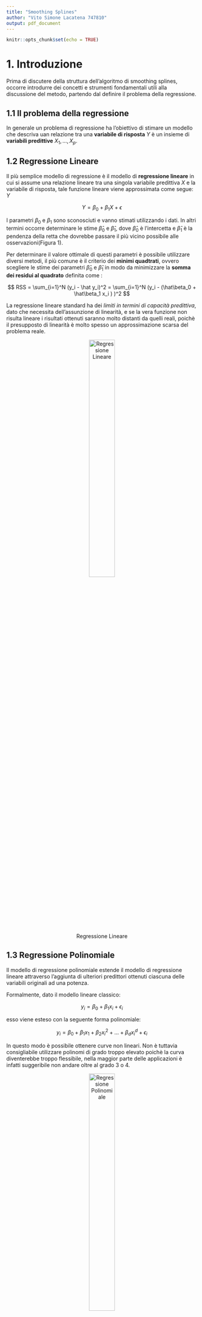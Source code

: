```yaml
---
title: "Smoothing Splines"
author: "Vito Simone Lacatena 747810"
output: pdf_document
---
```


```r
knitr::opts_chunk$set(echo = TRUE)
```

# 1. Introduzione
Prima di discutere della struttura dell'algoritmo di smoothing splines, occorre introdurre dei concetti e strumenti fondamentali utili alla discussione del metodo, partendo dal definire il problema della regressione.

## 1.1 Il problema della regressione
<p>In generale un problema di regressione ha l'obiettivo di stimare un modello che descriva uan relazione  tra una **variabile di risposta** $Y$  è un insieme di **variabili predittive**  $X_1,...,X_p$.</p>


## 1.2 Regressione Lineare
<p> Il più semplice modello di regressione è il modello di **regressione lineare** in cui si assume una relazione lineare tra una singola variabile predittiva $X$ e la variabile di risposta, tale funzione lineare viene approssimata come segue: $Y$</p>
$$
Y = \beta_0  + \beta_1 X +  \epsilon
$$

<p>I parametri  $\beta_0$  e $\beta_1$ sono sconosciuti e vanno stimati utilizzando i dati. In altri termini occorre determinare le stime $\hat\beta_0$ e $\hat\beta_1$, dove $\hat\beta_0$ è l'intercetta e $\hat\beta_1$ è la pendenza della retta che dovrebbe passare il più vicino possibile alle osservazioni(Figura 1).</p>
<p>Per determinare il valore ottimale di questi parametri è possibile utilizzare diversi metodi,  il più comune è il criterio dei **minimi quadtrati**, ovvero scegliere le stime dei parametri $\hat\beta_0$  e $\hat\beta_1$ in modo da  minimizzare la **somma dei residui al quadrato**  definita come :</p>
$$
RSS = \sum_{i=1}^N (y_i - \hat y_i)^2 = \sum_{i=1}^N (y_i - (\hat\beta_0 +    \hat\beta_1 x_i ) )^2
$$


<p> La regressione lineare standard ha dei *limiti in termini di capacità predittiva*, dato che necessita dell'assunzione di linearità, e se la vera funzione  non risulta lineare i risultati ottenuti saranno molto distanti da quelli reali, poichè il presupposto di linearità è molto spesso un approssimazione scarsa del problema reale. </p>



<center>

![Regressione Lineare](./doc/img/linear-regression.png){width=40%}

</center>





## 1.3 Regressione Polinomiale
<p> Il modello di regressione polinomiale estende il modello di regressione lineare attraverso l'aggiunta di ulteriori predittori ottenuti ciascuna delle variabili originali ad una potenza.</p>
<p>Formalmente, dato il modello lineare classico: </p>

$$
y_i = \beta_0  + \beta_1 x_i +  \epsilon_i
$$

<p>esso viene esteso con  la seguente forma polinomiale:</p>


$$
y_i = \beta_0  + \beta_1 x_1 + \beta_2 x_i^2 +  ... + \beta_d x_i^d + \epsilon_i
$$
<p> In questo modo è possibile ottenere curve non lineari. Non è tuttavia consigliabile utilizzare polinomi di grado troppo elevato poichè la curva diventerebbe troppo flessibile, nella maggior parte delle applicazioni è infatti suggeribile non andare oltre al grado 3 o 4.</p>


<center>

![Regressione Polinomiale](./doc/img/poly-regression.png){width=40%}

</center>
## 1.4 Funzioni  a gradino
<p>In alcune applicazioni, anche la regressione polinomiale può essere considerata  limitata, tale limite  è dato dalla loro natura globale: *determinare dei coefficienti per ottenere una specifica  forma funzionale in una regione può far sì che la funzione assuma una forma troppo irregolare in regioni distanti*.</p>
<p> Un modo per superare questo limite  è quello di  utilizzare delle **funzioni a gradino**.</p>
<p>Tali funzioni dividono l'intervallo dei valori in $K$ bins distinti creando un insieme di valori di soglia ( detti anche **cutpoints**) $c_1 ,c_2, ..., c_k$ e per ogni bin si va ad adattare una funzione costante, avremo quindi una funzione costante a tratti: </p>

$$
y_i = \beta_0  + \beta_1 C_1(x_i) + \beta_2 C_2(x_i) +  ... + \beta_k C_k(x_i)  + \epsilon_i
$$


dove $C_j$ con $j = 1...k$ è una funzione che assume valore 1 se $c_{j-1}< x_i < c_j$ altrimenti 0.

## 1.5 Funzioni base

<p>I modelli di regressione polinomiali e funzoni a scalini sono casi particolari di un framework generico di funzioni base, in cui si va ad adattare il seguente modello:</p>

$$
y_i = \beta_0  + \beta_1 b_1(x_i) + \beta_2 b_2(x_i) +  ... + \beta_k b_k(x_i)  + \epsilon_i
$$

<p>dove $b_j(.)$ sono funzioni base scelte in anticipo.</p>
<p>Questo significa che è possibile rivedere i casi precedenti come istanze di questo generico modello, ovvero:</p>
* regressione polinomiale : $b_j(x_i) = x_i^j$ ;
* funzioni a scalini  : $b_j(x_i) = C_j(x_i)$ ;


## 1.6  Regressione polinomiale a tratti e Spline 
<p><p>Esiste una classe  di funzioni base che estende l' approccio che di regressione polinomiale e la regressione constante a tratti.</p>

<p>**Idea**: Invece di adattare un polinomio di grado elevato su l'intero intervallo dei valori della variabile predittrice $X$ ,si potrebbe pensare di utilizzare una  funzione polinomiale a tratti, dividendo il dominio di X in intervalli contigui e rappresentando f con un polinomio di grado inferiore separato in ogni intervallo.</p>
<p>Tale approccio è chiamato  **regressione polinomiale a tratti**.</p>
<p>**Esempio**: Se si considerano polinomi di terzo grado e si divide l'intervallo originale X sul punto $c$, avremmo due cubiche con differenti coefficenti:

![](./doc/img/cubicsplines.PNG){width=50%}
  
<p>In questo caso si adatterano due diversi polinomi con i propri coefficenti, il punto $c$ dell'intervallo in cui si passa da un polinomio ad un altro è chiamatato **nodo** ( o **knot** ).</p>


**Osservazione**: con $K$ nodi si avranno $K+1$ polinomi.

<p> I **gradi di libertà** per questo esempio sono 8, per gradi di libertà si intende il numero di parametri liberi (come il numero dei coefficenti in una funzione polinomiale), nell'esempio precedente il numero di gradi di libertà è quattro per ogni polinomio (poichè di grado 3), quindi in tutto otto.</p>

### 1.6.1 Vincoli di continuità

<center>

  ![Differenze con diversi livelli di continuità](./doc/img/disc){width=50%}

</center>

<br>
<p> Per avere una curva che non sia troppo flessibile e non appaia discontinua nel passaggio da un intervallo all'altro è importante
aggiungere tre vincoli: la **funzione deve essere continua** e  la **derivata prima e seconda dei polinomi a tratti devono essere continue**, in questo modo non solo il polinomio a tratti sarà continuo ma sarà anche smussato (Figura 3).</p>
<p>Ad ogni vincolo  il numero di gradi di libertà si riduce di 1, in questo modo i gradi libertà del polinomio di grado 3 visto prima si riducono a 5.</p>


### 1.6.2 Spline
<p>Una **spline di ordine** $d$ con nodi $c_j$, $j=1,...,K$ *è un polinomio a tratti di ordine $d$ avente derivate continue sino all' ordine $d-1$.*</p>

<p>Le spline più utilizzate sono le **spline cubiche**,  con $K$ nodi utilizzano $K+4$ gradi di libertà e sono due volte differenziabile nell'intero intervallo X. Questo tipo di spline sono popolari perchè risulta  difficile all'occhio umano individuare una  discontinuità ai nodi.</p>

### 1.6.3 Basi della Spline
<p> Una regressione spline può essere rappresentata in termini di basi di funzioni.</p>
<p>**Caso semplice:** regressione spline lineare con grado $d = 1$ e $K = 1$ nodi</p>

$$
y_i = \beta_0  + \beta_1 b_1(x_i) +  \beta_2 b_2(x_i)  + \epsilon_i
$$

dove $b_1(x) =  x$ e successivamente si usano funzioni  base troncate

![](./doc/img/lineartrunc.PNG){width=40%}


Se $x_i \le c$ allora $(x_i - c)_+ = 0$ e 
$y_i$ = $\beta_0$  + $\beta_1 x_i   + \epsilon_i$

Se $x_i > c$ allora $(x_i - c)_+ = (x_i - c)$ e 
$y_i$ = $\beta_0$  + $\beta_1 x_i  + \beta_2(x_i - c) + \epsilon_i$

<p>**Caso generale:** regressione spline di grado $d$  e $K$ nodi</p>

$y_i$ = $\beta_0$  + $\beta_1 b_1(x_i) +  \beta_2 b_2(x_i) + \beta_K b_K(x_i) + \beta_{K+1} b_{K+1}(x_i) +...+ \beta_{K+d} b_{K+d}(x_i) + \epsilon_i$

<p>le funzioni base sono</p>
$$
x,x^2,...,x^d,h(x,c_1),...,h(x,c_K)
$$

<p>dove in questo caso </p> $h(x,c) = (x-c)^d_+ = (x-c)^d$ se $x > c$ altrimenti $0$.</p>

### 1.6.4 Splines cubiche naturali
<p> Le Spline di grado superiore ad secondo mostrano un elevata variabilità agli estremi dell'intervallo.</p>
<p>Le  **spline naturale** risolvono questo problema, e permettono di produrre stime più stabili agli estremi dell' intervallo, aggiungendo un ulteriore vincolo che impone che la funzione sia lineare agli estremi dei nodi, con l' aggiunta di questo  vincolo  si liberano in tutto 4 gradi di libertà.</p>

### 1.6.5 La scelta del numero e della posizione dei nodi
<p>Un metodo  obiettivo per determinare il numero e la posizione dei nodi consiste nell'utilizzare la cross-validation in cui si effetuano più iterazioni utilizzando una parte dei dati per adattare la spline con un determinato numero K di nodi e i dati non visti rimanenti sono utilizzati per fare la previsioni,si calcola una somma dei quadtrati dei residui complessiva per avere una misura di valutazione. La procedura può essere effettuata più volte per divers valori di K e scegliere il modello che ha fornito un risultato di RSS più piccolo.</p>

### 1.6.6 Vantaggi rispetto alla regressione polinomiale
<p>Le spline di regressione permettono di ottenere risultati superiori rispetto a quelli della regressione polinomiale, perchè a differenza dei polinomi che per produrre una curva flessibile deve utilizzare un alto grado, le spline ottengono flessibilità aumentatno il numero dei nodi ma mantenendo un grado basso, producendo in questo modo stime più stabili permettendo di posizionare più nodi(quindi più flessibilità) in regioni in cui la funzione da stimare tende a cambiare rapidamente e meno nodi in regioni in cui la funzioni è più stabile.</p>

# 2. Smoothing Splines

## 2.1 Panoramica
<p> Si consideri il  problema di trovare la funzione $f(x)$  tale che minimizzi la **somma dei quadrati dei residui** </p>
$$
RSS = \sum_{i=1}^n (y_i - f(x_i))^2
$$ 

<p>In assenza di alcun vincolo si potrebbe  ottenere un RSS pari a zero scegliendo la funzione $f$ che interpoli perfettamente tutti i puntii $y_i$, tuttavia la curva di regressione risulterebbe troppo flessibile.</p>
<p>Occorre quindi e il modo di smussare la funzione, modificando la $RSS$ da minimizzare nella seguente forma: </p>
$$
RSS(f,\lambda) = \sum_{i=1}^n (y_i - f(x_i))^2 + \lambda\int f''(t)^2 dt
$$

<p>La funzione $f$ è definita **smoothing spline**. </p> 
<p> Le smoothing splines sono una tecnica molto utilizzata nella **regressione non parametrica**, dove a differenza dei metodi parametrici non si fa alcuna assunzione sulla forma di $f$ ma si cerca una stima di questa funzione sconosciuta che si avvicini il più possibile alle osservazioni senza risultare  ne troppo approssimativa ne, nel caso opposto, troppo irregolare. </p>


<p> La prima parte di $RSS$ definisce una misura di distanza dai dati mentre la seconda parte definisce una **termine penalità** che va  a penalizzare la variabilità della funzione $f$, la quantità $\lambda\int f''(t)^2 dt$  è quindi una misura del cambiamento globale nella funzione $f'(t)$ </p>
* se $f$ è smussata  $\int f'(t)$ sarà costante  e  $\int f''(t)$ avrà un valore molto piccolo;
* se $f$ è irregolare  $\int f'(t)$ sarà molto variabile   e  $\int f''(t)$ avrà un valore molto grande;

<p>Il parametro $\lambda$ è un **parametro di smoothing** che porterà $f$ ad essere smussata, il parametro assume valori compresi in  $(0,\infty)$ :</p>
* Con valore $\lambda = 0$ i suoi effetti sono nulli e quindi la funzione assumerà un comportamento molto irregolare;
* con $\lambda = \infty$ la funzione sarà una linea retta che passa il più vicino possibile ai dati.

<p> Quindi grandi valori di $\lambda$ producono curve smussata, mentre piccoli valori di questo parametro producono curve più irregolari.</p>
<p>Occorre notare che all'aumentare del valore di $\lambda$ da 0 a $\infty$ il numero di gradi di libertà descresce da $n$ a 2, il parametro di regolarizzazione $\lambda$ controlla l'irregolarità della spline e quindi anche i gradi di libertà effettivi.</p>


<p>La funzione $f(x)$ che **minimizza la RSS** è una **spline cubica naturale ** avente nodi ad ogni punto $x_1,...,x_n$, ovvero è  un polinomio cubico a tratti con nodi a valori distinti di X, derivate prime e seconde continue ad ogni nodo, ed inoltre è lineare nelle regioni al di fuori dei nodi estremi.</p>


<p>Il vettore n-dimensionale $\hat{f}_\lambda$ contenenti i valori adattati ai dati di training $x_1,...,x_n$, nonchè soluzione di  $RSS(f,\lambda)$ per un determinato valore di $\lambda$ può essere quindi scritto nella seguente forma :</p>

$$
\hat{f}_\lambda = S_{\lambda}y
$$


Questo perchè, riscrivendo la spline cubica naturale in termini delle sue funzioni base : </p>

$$
f(x) = \sum_{j=1}^N \theta_jN_j(x) 
$$
<p> Dove $N_j$ denota la j-esima funzione base  n-dimensionale della spline cubica naturale,e $\theta_j$  è un generico parametro.</p>
<p> Si può così riscrivere il criterio di minimizzazione nella seguente forma: </p>
$$
RSS(f, \lambda) = (y - N \theta)^T(y -N \theta) + \lambda \theta^T \Omega_n \theta
$$
<p>Con $N_{i,j} = N_j(x_i)$ e $\{\Omega_n\}_{j,k} = \int N_j''(t)N_k''(t)dt$ </p>


<p>Il vettore $\hat{f}_\lambda$ può essere quindi calcolato come: </p>
$$
\hat{f}_\lambda = N(N^TN + \lambda \Omega_n)^{-1}N^Ty
$$ 
Imponendo:
$$
 S_{\lambda} =  N(N^TN + \lambda \Omega_n)^{-1}N^T
$$
Si ha che: 

$$
\hat{f}_\lambda = S_{\lambda}y
$$


<p>La matrice di dimensione $n \times n$ $S_{\lambda}$ è nota  come **matrice di smooothing**.</p>
## 2.2 Proprietà della Matrice di Smoothing

<p>La matrice di smoothing:</p>
* é una matrice  quadtrata $n \times n$ simmetrica di rango $n$
* è semi-definitia positiva ,ovvero $\forall x \neq 0$  $xS_\lambda x \ge 0$


<p> Dato che $S_\lambda$ è simmetrica e semidefinita postiva, essa ammette una **eigendecomposition**.</p>

<p> Assumendo che N sia invertibile(ovvero esiste una matrice $N^{-1}$ tale che il prodotto matriciale tra le due restituisce la matrice identità), la matrice di smoothing può essere riscritta nel seguente modo:</p>
<p>$S_\lambda = N(N^T N + \lambda \Omega_N)^{-1} N^T$ </p>
<p>$=N(N^T N + \lambda (N^T N^{-T}) \Omega_N (N^{-1} N))^{-1} N^T$</p>
<p>$=N [N^T (N + \lambda N^{-T}) \Omega_N (N^{-1}) N]^{-1} N^T$</p>
<p>$=N N^{-1} (I + \lambda N^{-T} \Omega_N N^{-1})^{-1}N^{-T}N^T$</p>
<p>$=( I + \lambda K)^{-1}$</p>


Dove $K = N^{-T} \Omega_N N^{-1}$ è una **matrice di penalità**.

La decomposizione della  matrice  in termini dei suoi autovalori e autovettori è quindi la seguente:
$$
S_\lambda = \sum_{k=1}^N \rho_k(\lambda) u_k u_k^T
$$
Con 
$$
 \rho_k(\lambda) = \frac{1}{1 + \lambda d_k}
$$
<p>Dove $d_k$ è il k-esimo autovalore di $K$.</p>

<p>La **somma degli elementi diagonali della matrice di smoothing** corrisponde al **numero dei gradi di libertà** della smoothing spline.</p>
$$
df_\lambda = trace(S_{\lambda})
$$




## 2.3 Selezione automatica dei parametri di smoothing
<p>In generale i parametri di smoothing da stimare per la regressione spline  sono:</p>
* il grado delle spline;
* il numero e la posizione dei nodi.

<p>Nel caso delle smoothing splines si avrà un solo parametro $\lambda$ da stimare, poichè: </p>
* Il grado della spline è fissato a 3 e
* I  nodi della spline corrispondono alle osservazioni distinte; 

<p> *Dato un fissato numero di gradi di libertà è possibile ricavare il valore di  $\lambda$*, questo perchè dato che   $df_\lambda = trace(S_{\lambda})$ è monotona in $\lambda$ e possibile invertire la relazione.


<p> Uno dei metodi per valutare  la scelta del parametro $\lambda$ è la **Cross-Validation**, in particolare la **Leave-One-Out  (LOOCV)**  che consiste nell'adattare il modello su N-1 osservazioni e effettuare una predizione sull'unica osservazione non vista. Questa procedura viene eseguita per N volte.</p>
<p>L'**errore di Cross-Validation Leave One Out** è  calcolato come segue: </p>

$$
RSS_{CV}(\lambda) = \sum_{i=1}^N \left (y_i -\hat{f}_\lambda^{(-i)}(x_i)\right )^2
$$
<p> Dove la notazione $\hat{f}_\lambda^{(-i)}$ indica la funzione smoothing spline adattata su tutti  i dati di training tranne che su $x_i$.</p>
<p>Si può dimostrare che questo errore può essere calcolato in modo efficente utilizzando la seguente formula:</p>

$$
RSS_{CV}(\lambda) = \sum_{i=1}^N \left (y_i -\hat{f}_\lambda^{(-i)}(x_i)\right )^2= \sum_{i=1}^N \left [\frac{y_i -\hat{f}_\lambda(x_i)}{1 - \{S_\lambda\}_{ii}}\right ]^2
$$

<p>In questa formula:</p>
* il termine $\hat{f}_\lambda$ indica  la funzione spline adattata a *tutte* le osservazioni ( anche $x_i$) e valutata in $x_i$ 
* $\{S_\lambda\}_{ii}$ l'elemento diagonale i-esimo della matrice $S_\lambda$.

<p>Questa formula  afferma  che è possibile calcolare in modo rapido ciascuno degli **adattameti leave one out** utilizzando solo la funzione adattata a tutte le osservazioni.</p>


<p>La LOOCV  può essere interpretata come una somma dei residui quadtrati *pesata*  dove i pesi hanno della forma $w_i = \frac{1}{(1 - \{S_\lambda\}_{ii})^2}$, dato che $\{S_\lambda\}_{ii}$ è diverso per ogni osservazione, il criterio da un peso diverso ad ogni osservazione.
Un miglioramento della LOOCV è la Generalized Cross-Validation (GCV) che permette di equilibrare il peso delle diverse osservazioni, questo criterio trova il valore di $\lambda$ che miniminzza</p>

$$
GCV(\lambda) = \frac{\frac{1}{n} \sum_ {i=1}^n (y_i - \hat{f}_\lambda(x_i))^2}{(1 - trace(S_\lambda)/n)^2}
$$


## 2.4 Compromesso Bias-Varianza

<p>Il compromesso bias-varianza è una proprietà specifica di tutti i modelli di apprendimento automatico (supervisionati), che impone un compromesso tra la “flessibilità” del modello e il comportamento su dati non visti.</p>


<p>La **varianza** si riferisce alla *variazione del valore della funzione stimata $\hat f$ al variare dei dati di training* che vengono utilizzati, se un metodo presenta una varianza elevata allora piccole variazioni nei dati di training possono portare a grandi variazioni in $\hat f$. </p>

<p> Il **bias** si riferisce alla *distorsione introdotta approssimando un problema complesso con un modello più semplice*.</p>

<p> Occorre definire un compromesso tra bias e varianza poichè al crescere  dell'una, descrescerà l'altra.</p>

<p> La scelta del valore di $df_\lambda$ ha effetto sul bias e sulla varianza in quanto:</p>
* valori **troppo bassi di $df_\lambda$** provocano un **alto bias** e una **bassa varianza** e la funzione andrebbe in **underfitting** dato che il modello sarà troppo semplice;
* valori **troppo alti di $df_\lambda$** provocano un **basso bias** ma un **alta varianza** e la funzione andrebbe in **overfitting** dato che il modello sarà troppo flessibile;


<p> Dato che $\hat{f}_\lambda = S_{\lambda}y$, si ha che: </p>
* $Cov(\hat f) = S_\lambda Cov(y)S_\lambda ^T = S_\lambda S_\lambda ^T$ (Gli elementi diagonali sono le varianze puntuali al punto $x_i$) 
* $Bias(\hat f) = f - E[\hat f] = f -  S_\lambda f$

<p>dove $f$ è il vettore (sconosciuto) delle valutazioni della vera f nei punti di training X.</p>

## 2.5 Caso Multidimensionale
<p>Sino ad ora si è considerato il caso unidimensionale del metodo delle smoothing splines, ma tale approccio può essere generalizzato anche per un numero superiore di dimensioni. Data la coppia $y_i,x_i$ , con $y_i \in \mathbb{R}$ e $x_i \in \mathbb{R}^d$, e una funzione di regressione d-dimensionale $f(x)$, si consideri il seguente problema:</p>

$$
\min_f \sum_{i=1}^N \{y_i - f(x_i)\}^2 + \lambda J[f] 
$$

<p>dove $J$ è una funzione di penalità appropriata per stabilizzare una funzione f in $\mathbb{R}^d$. Esempio in $\mathbb{R}^2$:</p>
$$
 J[f] = \int \int_{\mathbb{R}^2} \left[ \left( \frac{\partial^2 f(x)}{\partial x_1^2}\right)^2 + 2\left( \frac{\partial^2 f(x)}{\partial x_1 \partial x_2}\right)^2 +\left( \frac{\partial^2 f(x)}{\partial x_2^2}\right)^2\right]dx_1dx_2.
$$

<p>Utilizzando per l'ottimizzazione questa penalità si ottiene una superficie bidimensionale smussata, nota come **spline a superficie sottile** (thin-plate spline). Condivide molte proprietà con la smoothing spline unidimensionale.</p>

* Per $\lambda \to 0$ si ottiene come soluzione una funzione di interpolazione;
* Per $\lambda \to \infty$ la soluzione converge al piano dei minimi quadtrati;

<p> Per valori intermedi, la soluzione può essere rappresentata come un **espansione lineare delle funzioni base**. La soluzione ha la forma </p>


$$
f(x) = \beta_0 + \beta^Tx + \sum_{j=1}^Ta_jh_j(x)w
$$
<p>Dove $h_j = ||x - x_j||^2log||x -x_j||$ sono **funzioni base radiali**. I coefficienti si determinano sostituendo la $f(x)$ in $$\min_f \sum_{i=1}^N \{y_i - f(x_i)\}^2 + \lambda J[f]$$ 

<p> In generale si può rappresentare $f \in \mathbb{R}^d$ come una espansione di qualsiasi grande insieme di funzioni base, e controllare la complessità applicando un regolarizzatore come quello visto precedentemente.</p> 



<p> Per esempio se si considera il caso di $X \in \mathbb{R}^2$ si ha :</p>
* Una base di funzioni $h_{11}(X_1),...,h_{1K_1}(X_1)$ per rappresentare la funzione di coordinate $X_1$
* Una base di funzioni $h_{21}(X_2),...,h_{2K_2}(X_2)$ per rappresentare la funzione di coordinate $X_2$ 

<p>Una funzione di coordinate $f(X_1,X_2)$ può essere rappresentata in termini del prodotto delle basi delle due funzioni su $X_1$ e $X_2$:</p>

$$
f(X_1,X_2) = \sum_{i=1}^{K_1}\sum_{j=1}^{K_2} \theta_{ij} h_{1i}(X_1)h_{2j}(X_2)
$$
<p>Si può quindi costruire una base di una funzione spline multidimensionale dai  prodotti  di tutte le coppie di basi di funzioni di ogni  smoothing-spline univariata </p>


 
# 3. Implementazioni in R
<p> R è un linguaggio e  ambiente di programmazione nato negli anni 90 per usi  statistici . R è oggi molto diffuso, grazie alla flessibilità della sintassi, alla sua natura modulare e la sempre più vasta comunità che ne supporta lo sviluppo. R rappresenta oggi un framework in grado di acquisire moli di dati dalle più disparate sorgenti, offrendo strumenti per una loro analisi immediata ed efficiente.</p>

<p>Sono presenti due principali implementazioni della smoothing spline in R, in due package distinti: </p>
* la funzione **smooth.spline** nel package **stats**;
* la funzione **ss** nel package **npreg**;

## 3.1 Funzione smooth.spline
Gli argomenti in input alla funzione smooth.spline sono i seguenti:


| Argomento | Descrizione | 
|:--:|:--------------------|
| x | Vettore di valori della variabile predittiva| 
| y | Vettore di valori della variabile di risposta | 
| w | Vettore di pesi della stessa dimensione di x (opzionale), di default è un vettore di 1|
|df| Numero dei gradi di libertà desiderati. Più alto è il numero, più flessibile sarà la curva adattata, il valore é compreso  essere compreso tra 1 e il numero di punti distinti in x|
|spar| Parametro di smoothing, se specificato il parametro $\lambda$  Può essere speè una funzione monotona di spar|
|lambda| Può essere specificato direttamente al posto di scar  o df|
|cv|Booleano, se impostato a TRUE viene utilizzata la cross-validation di Tipo Leave-One-Out (LOOCV) altriementi  se FALSE la Generalized Cross-Validation (GCV). Viene usato per il calcolo dei parametri di smoothing solo quando sia spar che df non sono specificati è anche se vengono speficiati è  comunque  usato per determinare cv.crit nel risultato. Impostando questo argoemento su NA  si salta la valutazione|
|all.knots| Se TRUE utilizza tutii i punti distinti come nodi, se FALSE usa un sottoinsieme di questi punti|
|nknots|Può essere settato come il numero o un criterio che resituisce il numero di nodi ( funziona solo se all.nots = FALSE)|
|keep.data|Booleano che specifica se i dati di input devono essere mantenuti nel risultato. Se TRUE (come per default), i valori adattati e i residui sono disponibili dal risultato|
|df.offset|Permette di aumentare i gradi di libertà di df.offset nel criterio GCV.|
|penality|Coefficiente della penalità per i gradi di libertà nel criterio GCV.|
|control.spar|Lista opzionale con i componenti nominati che controllano la ricerca della radice quando il parametro di smoothing spar è calcolato.|
|tol|Soglia di  tolleranza per l'uguaglianza o l'unicità dei valori x. I valori sono suddivisi in intervalli di dimensione tol e i valori che cadono nello stesso intervallo sono considerati uguali. Deve essere strettamente positivo (e finito)|
|keep.stuff|Argomento booleano sperimentale che indica se il risultato deve tenere extra dai calcoli interni. Dovrebbe permettere di ricostruire la matrice X e altro.|

<p> I componenti più importanti presenti nell'oggetto restituito dalla funzione smooth.spline sono i seguenti:</p>
* **x** : i valori distinti di x;
* **y** : i valori adattati corrispondenti a x;
* **w**:  i pesi utilizzati ai valori unici di x;
* **cv.crit**: punteggio della cross-validation effettiata a seconda di cv. Il punteggio CV è spesso chiamato "PRESS" , per 'PREdiction Sum of Squares';
* **pen.crit** : il criterio penalizzato, ovvero la somma (ponderata) dei quadrati residui (RSS);
* **df** : gradi di libertà utilizzati.;
* **lambda** : il valore di $\lambda$;

* **fit**: Lista di oggetti quali la sequenza dei nodi, il numero di coefficenti, e i loro valori, valore minimo e il range di valori di x;



## 3.2 Funzione ss
<p>La funzione $ss$ è ispirata alla funzione $smooth.spline$ del package stats, in aggiunta a $smooth.splin$:</p>
- Invece dell'argomento cv disponde di $method$ permettendo di scegliere tra otti diversi metodi (GCV, OCV, GACV, ACV, REML, ML, AIC) per selezionare il parametro di smoothing;
- Permette di definire tre tipi di spline(linear, cubic,quintic);
- permette di definire un vincolo di periodicità
- permette di specificare i valori dei nodi

<p>GLi argomenti x,y,w,df,spar,lambda,all.knots,nknots,keep.data,df.offset,penality,control.spar sono gli stessi ritrovati in smooth.spline. Di seguito verranno descritti gli argomenti presenti in $ss$ e non presenti in $smooth.spline$.</p>

| Argomento | Descrizione | 
|:--:|:-------------|
| method | Metodo per selezionare il parametro di smoothing. Ignorato se viene fornito spar o lambda.| 
|m|Il valore predefinito è m = 2, che è una spline di smoothing cubica. Imposta m = 1 per uno spline lineare o m = 3 per uno spline quintico |
|periodic|Se TRUE, la funzione stimata f(x) è costretta ad essere periodica |
|knots| Vettore dei valori dei nodi per la spline. I valori dovrebbero essere singoli e all'interno dell'intervallo dei valori x (per evitare un warning).|
|bernoulli| Se TRUE, vengono utilizzati polinomi di Bernoulli scalati per le funzioni di base e di penalizzazione. Se FALSE, produce la definizione "classica" di una spline di smoothing.|

# 4. Esempio: Graduate Admission

## 4.1 Dataset
<p>Vediamo ora un esempio pratico utilizzando come  dataset di riferiemnto **Graduate Admission** ( link: https://www.kaggle.com/mohansacharya/graduate-admissions). Il dataset è stato creato per la previsione delle ammissioni dei laureati,contiene diversi variabili  considerati importanti durante l'applicazione per i programmi di master. Le feature incluse sono:</p>

* **GRE Scores** (General Test Score )
* **TOEFL Scores** (Test Of English as a Foreign Language)
* **University Rating** ( su 5 )
* **Statement of Purpose (SOP)** e **Letter of Recommendation Strength (LOR)** ( su 5 )
* **Undergraduate GPA** (Grade Point Average) ( su 10 )
* **Research Experience** ( booleano )
* **Chance of Admit** (da 0 a 1)

<p>Questo dataset ha  lo scopo di aiutare gli studenti nella selezione delle università con i loro profili. Il risultato previsto dà loro un'idea delle loro possibilità per una particolare università.</p>
<p>Utilizzando il Dataset è possibile effettuare un task di regressione utilizzando le variabili predittive fornite (punteggio GRE, punteggio TOEFL, rating universitario, ecc.) per determinare la relazione tra i punteggi ottenuti e  la probabilità di ammissione di un nuovo candidato, valutando quanto quindi quanto questi test siano importanti per la probabilità di essere amessi.</p>
&nbsp;

**Caricamento del dataset**
&nbsp;


```r

data <- read.csv(file = './data/admission.csv',sep=',')


head(data,20)


```
&nbsp;

<p>Di seguito verranno mostrate diverse applicazioni della  smoothing spline  utilizzando come variabile di risposta la variabile  **Chance.of.Admit**, e un unica variabile predittiva, scelta tra le variabili numeriche del dataset.</p>
<p> **Variabile Predittiva: GRE Score** </p>
<p> Considero come variabile predittive il punteggio GRE, plottando i valori di **Chance.of.Admit** per diversi valori della variabile **GRE Score**.</p>
&nbsp;
```r
library(scales)
xlabel = 'GRE.Score'
ylabel = 'Chance.of.Admit'
x <- data$GRE.Score
y <- data$Chance.of.Admit
plot(x,y,xlab = xlabel,ylab = ylabel,type = "p",col=alpha('darkblue', 0.2),pch =16,cex=0.8)

```


### 4.2 Casi Estremi

<p> Impostando il parametro **df** dei gradi di libertà con df = n (numero di osservazioni uniche ) e df = 2 si ottengono i casi estremi.</p>
<p> Si ricorda  che al crescere del valore di $\lambda$ il numero di gradi di libertà decresce, la funzione *smooth.spline* determina automaticamente a quali valori di $\lambda$ corrispondono i gradi di libertà impostati e adatta la funzione in base ai parametri specificati.</p>

```r
n = length(unique(x))

spline_A <- smooth.spline(x,y,df = 2,all.knots = TRUE)
spline_B <- smooth.spline(x,y,df = n,all.knots = TRUE)

print(spline_A)
```
<p> Speficando un numero di gradi di libertà pari a 2 si ottenuto un valore di $\lambda$ = 4366.614 , la somma dei residui al quadrato *RSS*  con questa funzione è di circa 0.456</p>
```r
print(spline_B)
```
<p> Speficando un numero di gradi di libertà pari al numero di osservazioni distinte, si ottenuto un valore di $\lambda$ vicino allo zero, la somma dei residui al quadrato *RSS*  con questa funzione è anch'essa vicino allo zero in quanto si sarà ottenuta una curva che passa perfettamente per i punti di training ma sarà troppo flessibile.</p>
&nbsp;
```r
plot(x,y,xlab = xlabel,ylab = ylabel,type = "p",col=alpha('darkblue', 0.2),pch =16,cex=0.8)
lines(spline_A,lwd=2,col="blue")
lines(spline_B,lwd=2,col="red")
legend("bottomright", c(paste("df=2, ",'lambda',"=",format(spline_A$lambda,scientific = TRUE)),paste("df=",n, ",lambda=",format(spline_B$lambda,scientific = TRUE))) ,col=c("blue","red"),lwd=2)

```


<p> Dal grafico  si può notare infatti  che con un numero di gradi di libertà di 2 il parametro labmda assume un valore molto alto, la curva risultante sarà quindi una retta, al contrario  con un numero di gradi di libertà pari al numero di osservazioni il parametro $\lambda$ avrà un valore vicino a  0 e la curva risultante sarà molto irregolare .</p>



### 4.3 Addattare la smoothing spline con la cross-validation 

<p> Vediamo di adattare la smoothing spline stimando i parametri di $\lambda$ e di $df$  in modo da ottenere un risultato ottimale.</p>
<p>Richiamando la funzione *smooth.spline* non specificando nessuno dei parametri quali lambda, df e spar, la funzione effettuerà automaticamente una cross validation per stimare i parametri di smoothing. </p>
&nbsp;
```r
GRE_fit <- smooth.spline(x, y,all.knots = TRUE)
GRE_fit
```
&nbsp;


```r
plot(x,y,xlab = xlabel,ylab = ylabel,type = "p",col=alpha('darkblue', 0.2),pch =16,cex=0.8)
lines(GRE_fit,lwd=2,col="purple")
legend("bottomright",paste("df=",GRE_fit$df ,'lambda',"=",format(GRE_fit$lambda,scientific = TRUE)),col="purple",lwd=2)

```
<p> I parametri di smoothing ottenuti sono quelli che minimizzano l'errore di cross-validation. La smoothing spline adattata è la curva visualizzata nel grafico che  minimizza la RSS ed assume una forma  smussata.</p>
&nbsp;


## 4.3 Altre variabili del dataset
<p>**Variabile Predittiva: TOEFL Score**</p>

<p> Vediamo che rislutati si ottengono utilizzando come variabile predittiva il TOEFL Score per predire la probabilità di ammissione. </p>

```r
xlabel <- 'TOEFL.Score'
ylabel <- 'Chance.of.Admit'
x <- data$TOEFL.Score
y <- data$Chance.of.Admit
plot(x,y,xlab = xlabel,ylab = ylabel,type = "p",col=alpha('darkblue', 0.2),pch =16,cex=0.8)
```
```r

TOEFL_fit <- smooth.spline(x, y,all.knots = TRUE)
print(TOEFL_fit)
plot(x,y,xlab = xlabel,ylab = ylabel,type = "p",col=alpha('darkblue', 0.2),pch =16,cex=0.8)
lines(TOEFL_fit,lwd=2,col="purple")
legend("bottomright",paste("df=",TOEFL_fit$df ,'lambda',"=",format(TOEFL_fit$lambda,scientific = TRUE)),col="purple",lwd=2)

```
In questo caso la smoothing spline risulta lineare.


<p> **Variabile Predittiva: CGPA** </p>
```r

plot(x= data$CGPA,
     y= data$Chance.of.Admit,
     xlab = 'CGPA',
     ylab = 'Chance.of.Admit',
     type = "p",
     col=alpha('darkblue', 0.2),
     pch =16,cex=0.8)

fit <- smooth.spline(x=data$CGPA,
                     y= data$Chance.of.Admit,
                     all.knots = TRUE)
print(fit)
lines(fit,lwd=2,col="purple")
legend("bottomright",paste("df=",fit$df ,'lambda',"=",format(fit$lambda,scientific = TRUE)),col="purple",lwd=2)

```

<p> **Variabile Predittiva: LOR** </p>
```r

plot(x= data$LOR,
     y= data$Chance.of.Admit,
     xlab = 'LOR',
     ylab = 'Chance.of.Admit',
     type = "p",
     col=alpha('darkblue', 0.2),
     pch =16,cex=0.8)

fit <- smooth.spline(x=data$LOR,
                     y= data$Chance.of.Admit,
                     all.knots = TRUE)
print(fit)
lines(fit,lwd=2,col="purple")
legend("bottomright",paste("df=",fit$df ,'lambda',"=",format(fit$lambda,scientific = TRUE)),col="purple",lwd=2)

```

<p> **Variabile Predittiva: SOP** </p>
```r

plot(x= data$SOP,
     y= data$Chance.of.Admit,
     xlab = 'SOP',
     ylab = 'Chance.of.Admit',
     type = "p",
     col=alpha('darkblue', 0.2),
     pch =16,cex=0.8)

fit <- smooth.spline(x=data$SOP,
                     y= data$Chance.of.Admit,
                     all.knots = TRUE)
print(fit)
lines(fit,lwd=2,col="purple")
legend("bottomright",paste("df=",fit$df ,'lambda',"=",format(fit$lambda,scientific = TRUE)),col="purple",lwd=2)

```

# 5. Conclusioni
<p> In conclusione le smoothing splines sono un ottimo strumento appartenente alla famiglia di metodi non parametrici, rispetto all'utilizzo di approcci più limitati come la regressione lineare o polinomiale.E stato mostrato un esempio di applicazione sul Dataset Graduation con i seguenti risultati:</p>


| X | df            |  $\lambda$   | RSS |
|:--|:-------------|:-------------|:---
| GRE| 13.63638 | 0.0002760996 |0.191392|    |
| TOEFL| 2 |  41200.14 |  0.1849276    |
| CGPA| 7 |  0.004188792|0.7811333     |
| LOR| 2 | 3393947 |0.04061662|
| SOP| 3 |  0.534632 |0.05065631|

